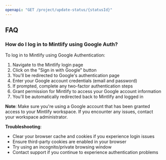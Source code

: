 ```yaml
---
openapi: "GET /project/update-status/{statusId}"
---
```


## FAQ

### How do I log in to Mintlify using Google Auth?

To log in to Mintlify using Google Authentication:

1. Navigate to the Mintlify login page
2. Click on the "Sign in with Google" button
3. You'll be redirected to Google's authentication page
4. Enter your Google account credentials (email and password)
5. If prompted, complete any two-factor authentication steps
6. Grant permission for Mintlify to access your Google account information
7. You'll be automatically redirected back to Mintlify and logged in

**Note**: Make sure you're using a Google account that has been granted access to your Mintlify workspace. If you encounter any issues, contact your workspace administrator.

**Troubleshooting**:
- Clear your browser cache and cookies if you experience login issues
- Ensure third-party cookies are enabled in your browser
- Try using an incognito/private browsing window
- Contact support if you continue to experience authentication problems
